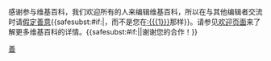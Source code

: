 {{{icon|[[File:Information.svg|25px|]] }}}感谢参与维基百科，我们欢迎所有的人来编辑维基百科，所以在与其他编辑者交流时请[[WP:AGF|假定善意]]{{<includeonly>safesubst:</includeonly>#if:{{{1|}}}|，而不是您在[[:{{{1}}}]]那样}}。请参见[[Wikipedia:概述|欢迎页面]]来了解更多维基百科的详情。{{<includeonly>safesubst:</includeonly>#if:{{{2|}}}|{{{2}}}|谢谢您的合作！}}<!-- Template:uw-agf1 --><noinclude>

{{Templatesnotice|series = uw-agf|max = 3}}
[[Category:用戶警告模板|善]]</noinclude>